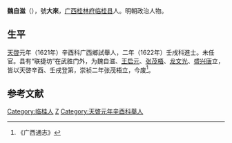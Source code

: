 '''魏自滋'''（{{bd|？||？||}}），號'''大來'''，[[广西|广西]][[桂林府|桂林府]][[临桂县|临桂县]]人。明朝政治人物。

==生平==
[[天啓|天啓]]元年（1621年）辛酉科广西鄉試舉人，二年（1622年）壬戌科進士。未任官。县有“联捷坊”在武胜门外，为魏自滋、[[王启元|王启元]]、[[张茂梧|张茂梧]]、[[龙文光|龙文光]]、[[盛兴唐|盛兴唐]]立，皆以天啓辛酉、壬戌登第，崇祯二年张茂梧立，今废<ref>《广西通志》</ref>。

==参考文献==
{{reflist}}

{{天啓二年壬戌科殿試金榜}}

{{Authority control}}

{{DEFAULTSORT:}}
[[Category:临桂人|Category:临桂人]]
[[Category:魏姓|Z]]
[[Category:天啓元年辛酉科舉人|Category:天啓元年辛酉科舉人]]


{{明朝官员小作品}}